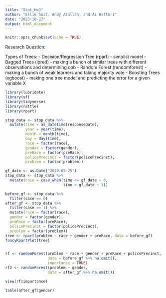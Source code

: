 ```yaml
---
title: "Stat_Hw3"
author: "Ellie Suit, Andy Atallah, and Ai Hattori"
date: "2023-10-27"
output: html_document
---
```


```r
knitr::opts_chunk$set(echo = TRUE)
```

Research Question: 

Types of Trees: 
- Decision/Regression Tree (rpart) - simplist model 
- Bagged Trees (ipred) - making a bunch of similar trees with different observations and determining oob 
- Random Forest (randomforest) - making a bunch of weak learners and taking majority vote
- Boosting Trees (xgboost) - making one tree model and predicting the error for a given variable X 

```r
library(lubridate)
library(sf)
library(tidyverse)
library(rattle)
library(rpart)

stop_data <- stop_data %>%
  mutate(time = as_datetime(responseDate),
         year = year(time),
         month = month(time),
         day = day(time),
         race = factor(race),
         gender = factor(gender),
         preRace = factor(preRace),
         policePrecinct = factor(policePrecinct),
         problem = factor(problem)) 

gf_date <- as.Date("2020-05-25")
stop_data <- stop_data %>%
  mutate(case = case_when(time <= gf_date ~ 0,
                          time > gf_date ~ 1))

before_gf <- stop_data %>%
  filter(case == 0) 
after_gf <- stop_data %>%
  filter(case == 1) %>%
  mutate(race = factor(race),
  gender = factor(gender),
  preRace = factor(preRace),
  policePrecinct = factor(policePrecinct),
  problem = factor(problem)) 
tree <- rpart(problem ~ race + gender + preRace, data = before_gf)
fancyRpartPlot(tree)


rf <- randomForest(problem ~ race + gender + preRace + policePrecinct, 
                   data = before_gf %>% na.omit(),
                   importance = TRUE)
rf2 <- randomForest(problem ~ gender, 
                   data = after_gf %>% na.omit())

view(rf$importance)

```
```r
table(after_gf$gender)
```


